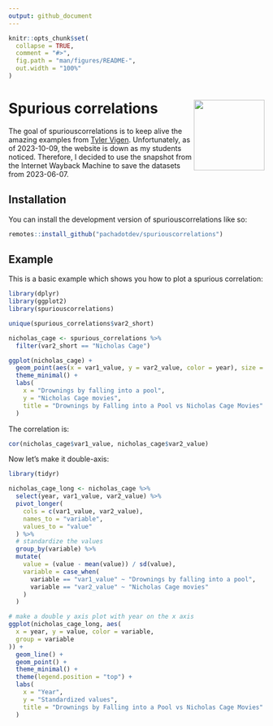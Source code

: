 ```yaml
---
output: github_document
---
```


<!-- README.md is generated from README.Rmd. Please edit that file -->

```r
knitr::opts_chunk$set(
  collapse = TRUE,
  comment = "#>",
  fig.path = "man/figures/README-",
  out.width = "100%"
)
```

# Spurious correlations <img src="man/figures/logo.svg" align="right" height="139" alt="" />

<!-- badges: start -->
<!-- badges: end -->

The goal of spuriouscorrelations is to keep alive the amazing examples from
[Tyler Vigen](https://web.archive.org/web/20230607181247/https://tylervigen.com/spurious-correlations).
Unfortunately, as of 2023-10-09, the website is down as my students noticed.
Therefore, I decided to use the snapshot from the Internet Wayback Machine to
save the datasets from 2023-06-07.

## Installation

You can install the development version of spuriouscorrelations like so:

``` r
remotes::install_github("pachadotdev/spuriouscorrelations")
```

## Example

This is a basic example which shows you how to plot a spurious correlation:

```r
library(dplyr)
library(ggplot2)
library(spuriouscorrelations)

unique(spurious_correlations$var2_short)

nicholas_cage <- spurious_correlations %>%
  filter(var2_short == "Nicholas Cage")

ggplot(nicholas_cage) +
  geom_point(aes(x = var1_value, y = var2_value, color = year), size = 4) +
  theme_minimal() +
  labs(
    x = "Drownings by falling into a pool",
    y = "Nicholas Cage movies",
    title = "Drownings by Falling into a Pool vs Nicholas Cage Movies"
  )
```

The correlation is:
```r
cor(nicholas_cage$var1_value, nicholas_cage$var2_value)
```

Now let's make it double-axis:
  
```r
library(tidyr)

nicholas_cage_long <- nicholas_cage %>%
  select(year, var1_value, var2_value) %>%
  pivot_longer(
    cols = c(var1_value, var2_value),
    names_to = "variable",
    values_to = "value"
  ) %>%
  # standardize the values
  group_by(variable) %>%
  mutate(
    value = (value - mean(value)) / sd(value),
    variable = case_when(
      variable == "var1_value" ~ "Drownings by falling into a pool",
      variable == "var2_value" ~ "Nicholas Cage movies"
    )
  )

# make a double y axis plot with year on the x axis
ggplot(nicholas_cage_long, aes(
  x = year, y = value, color = variable,
  group = variable
)) +
  geom_line() +
  geom_point() +
  theme_minimal() +
  theme(legend.position = "top") +
  labs(
    x = "Year",
    y = "Standardized values",
    title = "Drownings by Falling into a Pool vs Nicholas Cage Movies"
  )
```
